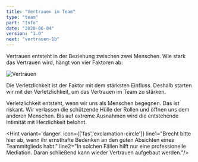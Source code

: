 ```yaml
---
title: "Vertrauen im Team"
type: "team"
part: "Info"
date: "2020-06-04"
version: "1.0"
next: "vertrauen-1b"
---
```


Vertrauen entsteht in der Beziehung zwischen zwei Menschen.
Wie stark das Vertrauen wird, hängt von vier Faktoren ab:

![Vertrauen](../../img/Vertrauen.png "Vertrauen ist eine Gleichung")

Die Verletzlichkeit ist der Faktor mit dem stärksten Einfluss.
Deshalb starten wir mit der Verletzlichkeit, um das Vertrauen im Team zu stärken.

Verletzlichkeit entsteht, wenn wir uns als Menschen begegnen.
Das ist riskant. Wir verlassen die schützende Hülle der Rollen und öffnen uns dem anderen Menschen.
Bis auf extreme Ausnahmen wird die entstehende Intimität mit Herzlichkeit belohnt.

<Hint variant='danger' icon={['fas','exclamation-circle']}
line1="Brecht bitte hier ab, wenn ihr ernsthafte Bedenken an den guten Absichten eines Teammitglieds habt."
line2="In solchen Fällen hilft nur eine professionelle Mediation. Daran schließend kann wieder Vertrauen aufgebaut werden."/>